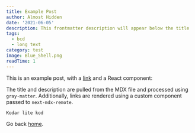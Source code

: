 ```yaml
---
title: Example Post
author: Almost Hidden
date: '2021-06-05'
description: This frontmatter description will appear below the title
tags:
  - bcd
  - long text
category: test
image: Blue_Shell.png
readTime: 1
---
```


This is an example post, with a [link](https://nextjs.org) and a React component:


The title and description are pulled from the MDX file and processed using `gray-matter`. Additionally, links are rendered using a custom component passed to `next-mdx-remote`.

```
Kodar lite kod
```

Go back [home](/).
